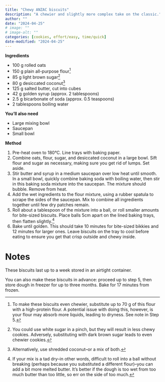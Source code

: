```yaml
---
title: "Chewy ANZAC biscuits"
description: "A chewier and slightly more complex take on the classic."
author: ""
date: "2024-04-25"
# image: ""
# image-alt: ""
categories: [cookies, effort/easy, time/quick]
date-modified: "2024-04-25"
---
```


**Ingredients**

-   100 g rolled oats
-   150 g plain all-purpose flour[^1]
-   85 g light brown sugar[^2]
-   80 g desiccated coconut[^3]
-   125 g salted butter, cut into cubes
-   42 g golden syrup (approx. 2 tablespoons)
-   2.5 g bicarbonate of soda (approx. 0.5 teaspoons)
-   2 tablespoons boiling water

[^1]: To make these biscuits even chewier, substitute up to 70 g of this flour with a high-protein flour. A potential issue with doing this, however, is your flour may absorb more liquids, leading to dryness. See note in Step 5.

[^2]: You could use white sugar in a pinch, but they will result in less chewy cookies. Adversely, substituting with dark brown sugar leads to even chewier cookies.

[^3]: Alternatively, use shredded coconut--or a mix of both.

**You'll also need**

-   Large mixing bowl
-   Saucepan
-   Small bowl

**Method**

1.  Pre-heat oven to 180°C. Line trays with baking paper.
2.  Combine oats, flour, sugar, and desiccated coconut in a large bowl. Sift flour and sugar as necessary, making sure you get rid of lumps. Set aside.
3.  Stir butter and syrup in a medium saucepan over low heat until smooth. In a small bowl, quickly combine baking soda with boiling water, then stir in this baking soda mixture into the saucepan. The mixture should bubble. Remove from heat.
4.  Add the wet ingredients to the flour mixture, using a rubber spatula to scrape the sides of the saucepan. Mix to combine all ingredients together until few dry patches remain.
5.  Roll about a tablespoon of the mixture into a ball, or roll smaller amounts for bite-sized biscuits. Place balls 5cm apart on the lined baking trays, then flatten slightly.[^4]
6.  Bake until golden. This should take 10 minutes for bite-sized bikkies and 12 minutes for larger ones. Leave biscuits on the tray to cool before eating to ensure you get that crisp outside and chewy inside.

[^4]: If your mix is a tad dry--in other words, difficult to roll into a ball without breaking (perhaps because you substituted a different flour)--you can add a bit more melted butter. It's better if the dough is too wet from too much butter than too little, so err on the side of too much.

# Notes

These biscuits last up to a week stored in an airtight container.

You can also make these biscuits in advance: proceed up to step 5, then store dough in freezer for up to three months. Bake for 17 minutes from frozen.
